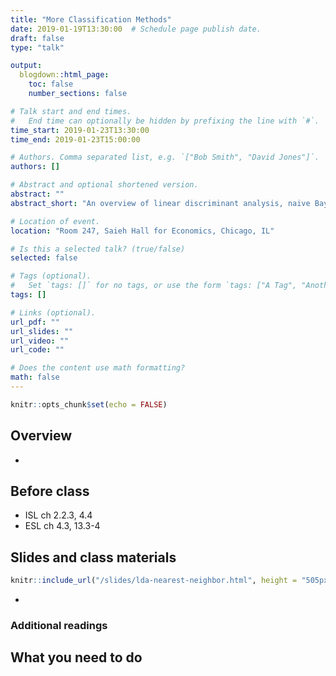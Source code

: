 ```yaml
---
title: "More Classification Methods"
date: 2019-01-19T13:30:00  # Schedule page publish date.
draft: false
type: "talk"

output:
  blogdown::html_page:
    toc: false
    number_sections: false

# Talk start and end times.
#   End time can optionally be hidden by prefixing the line with `#`.
time_start: 2019-01-23T13:30:00
time_end: 2019-01-23T15:00:00

# Authors. Comma separated list, e.g. `["Bob Smith", "David Jones"]`.
authors: []

# Abstract and optional shortened version.
abstract: ""
abstract_short: "An overview of linear discriminant analysis, naive Bayes, and nearest-neighbors methods for classification."

# Location of event.
location: "Room 247, Saieh Hall for Economics, Chicago, IL"

# Is this a selected talk? (true/false)
selected: false

# Tags (optional).
#   Set `tags: []` for no tags, or use the form `tags: ["A Tag", "Another Tag"]` for one or more tags.
tags: []

# Links (optional).
url_pdf: ""
url_slides: ""
url_video: ""
url_code: ""

# Does the content use math formatting?
math: false
---
```


```r
knitr::opts_chunk$set(echo = FALSE)
```

## Overview

* 

## Before class

* ISL ch 2.2.3, 4.4
* ESL ch 4.3, 13.3-4

## Slides and class materials

```r
knitr::include_url("/slides/lda-nearest-neighbor.html", height = "505px")
```

*

### Additional readings


## What you need to do

